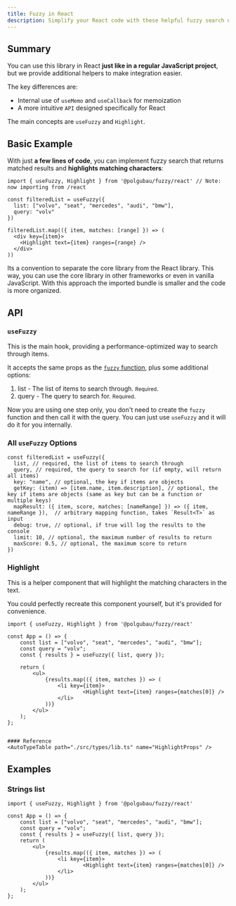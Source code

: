 ```yaml
---
title: Fuzzy in React
description: Simplify your React code with these helpful fuzzy search utilities.
---
```


## Summary

You can use this library in React **just like in a regular JavaScript project**, but we provide additional helpers to make integration easier.

The key differences are:
- Internal use of `useMemo` and `useCallback` for memoization
- A more intuitive `API` designed specifically for React

The main concepts are `useFuzzy` and `Highlight`.

## Basic Example

With just **a few lines of code**, you can implement fuzzy search that returns matched results and **highlights matching characters**:

```tsx title="App.tsx"
import { useFuzzy, Highlight } from '@polgubau/fuzzy/react' // Note: now importing from /react

const filteredList = useFuzzy({
  list: ["volvo", "seat", "mercedes", "audi", "bmw"],
  query: "volv"
})

filteredList.map(({ item, matches: [range] }) => (
  <div key={item}>
    <Highlight text={item} ranges={range} />
  </div>
))
```
<Callout title="Why we import from `/react`?">  Its a convention to separate the core library from the React library. This way, you can use the core library in other frameworks or even in vanilla JavaScript. With this approach the imported bundle is smaller and the code is more organized.</Callout>

## API
### `useFuzzy`

This is the main hook, providing a performance-optimized way to search through items.

It accepts the same props as the [`fuzzy` function](/get-started), plus some additional options:

1. list - The list of items to search through. <small>Required</small>.
2. query - The query to search for. <small>Required</small>.

<Callout> Now you are using one step only, you don't need to create the `fuzzy` function and then call it with the query. You can just use `useFuzzy` and it will do it for you internally.</Callout>

### All `useFuzzy` Options

```tsx title="App.tsx"
const filteredList = useFuzzy({
  list, // required, the list of items to search through
  query, // required, the query to search for (if empty, will return all items)
  key: "name", // optional, the key if items are objects
  getKey: (item) => [item.name, item.description], // optional, the key if items are objects (same as key but can be a function or multiple keys)
  mapResult: ({ item, score, matches: [nameRange] }) => ({ item, nameRange }),  // arbitrary mapping function, takes `Result<T>` as input
  debug: true, // optional, if true will log the results to the console
  limit: 10, // optional, the maximum number of results to return  
  maxScore: 0.5, // optional, the maximum score to return 
})
```
### Highlight
This is a helper component that will highlight the matching characters in the text.

You could perfectly recreate this component yourself, but it's provided for convenience.

```tsx title="App.tsx"
import { useFuzzy, Highlight } from '@polgubau/fuzzy/react'

const App = () => {
	const list = ["volvo", "seat", "mercedes", "audi", "bmw"];
	const query = "volv";
	const { results } = useFuzzy({ list, query });

	return (
		<ul>
			{results.map(({ item, matches }) => (
				<li key={item}>
						<Highlight text={item} ranges={matches[0]} />
				</li>
			))}
		</ul>
	);
};


#### Reference
<AutoTypeTable path="./src/types/lib.ts" name="HighlightProps" />

```

## Examples

### Strings list

```tsx title="App.tsx"
import { useFuzzy, Highlight } from '@polgubau/fuzzy/react'

const App = () => {
	const list = ["volvo", "seat", "mercedes", "audi", "bmw"];
	const query = "volv";
	const { results } = useFuzzy({ list, query });
	return (
		<ul>
			{results.map(({ item, matches }) => (
				<li key={item}>
						<Highlight text={item} ranges={matches[0]} />
				</li>
			))}
		</ul>
	);
};

``` 